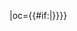 {{fb team|t=台南市|tan=臺北市立大學|tc=TWN|abb={{#if:{{{abb|}}}|台南}}|oc={{#if:{{{oc|}}}|{{{oc}}}}}}}<!--
--><noinclude>